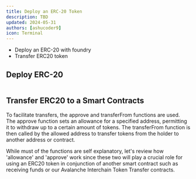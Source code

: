 ```yaml
---
title: Deploy an ERC-20 Token
description: TBD
updated: 2024-05-31
authors: [ashucoder9]
icon: Terminal
---
```


- Deploy an ERC-20 with foundry
- Transfer ERC20 token  

## Deploy ERC-20


```bash 

```

## Transfer ERC20 to a Smart Contracts
 To facilitate transfers, the approve and transferFrom functions are used. The approve function sets an allowance for a specified address, permitting it to withdraw up to a certain amount of tokens. The transferFrom function is then called by the allowed address to transfer tokens from the holder to another address or contract.

 While must of the functions are self explanatory, let's review how 'allowance' and 'approve' work since these two will play a crucial role for using an ERC20 token in conjunction of another smart contract such as receiving funds or our Avalanche Interchain Token Transfer contracts. 

